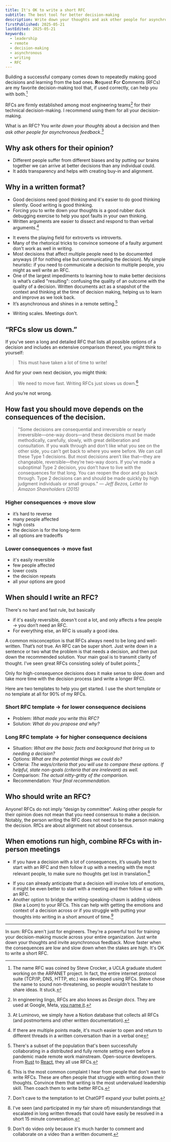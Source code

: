 ```yaml
---
title: It's OK to write a short RFC
subtitle: The best tool for better decision-making
description: Write down your thoughts and ask other people for asynchronous feedback. RFCs help you make better decisions and learn from the bad ones. It's OK to write a short one.
firstPublished: 2025-05-21
lastEdited: 2025-05-21
keywords:
  - leadership
  - remote
  - decision-making
  - asynchronous
  - writing
  - RFC
---
```

Building a successful company comes down to repeatedly making good decisions and learning from the bad ones. **R**equest **F**or **C**omments (RFCs) are my favorite decision-making tool that, if used correctly, can help you with both.[^1]

[^1]: The name RFC was coined by Steve Crocker, a UCLA graduate student working on the ARPANET project. In fact, the entire internet protocol suite (TCP/IP, DNS, HTTP, etc.) was developed using RFCs. Steve chose the name to sound non-threatening, so people wouldn't hesitate to share ideas. It stuck.

RFCs are firmly established among most engineering teams[^2] for their technical decision-making. I recommend using them for all your decision-making.

[^2]: In engineering lingo, RFCs are also knows as *Design docs*. They are used at Google, Meta, [you name it](https://blog.pragmaticengineer.com/rfcs-and-design-docs/).

What is an RFC? You *write down your thoughts* about a decision and then *ask other people for asynchronous feedback*.[^3]

[^3]: At Luminovo, we simply have a Notion database that collects all RFCs (and postmortems and other written documentation). 

## Why ask others for their opinion?
- Different people suffer from different biases and by putting our brains together we can arrive at better decisions than any individual could.
- It adds transparency and helps with creating buy-in and alignment.

## Why in a written format?
- Good decisions need good thinking and it's easier to do good thinking silently. Good writing is good thinking.
- Forcing you to write down your thoughts is a good rubber duck debugging exercise to help you spot faults in your own thinking.
- Written arguments are easier to dissect and respond to than verbal arguments.[^4]
[^4]: If there are multiple points made, it's much easier to open and return to different threads in a written conversation than in a verbal one
- It evens the playing field for extroverts vs introverts.
- Many of the rhetorical tricks to convince someone of a faulty argument don't work as well in writing.
- Most decisions that affect multiple people need to be documented anyways (if for nothing else but communicating the decision). My simple heuristic: if you need to communicate a decision to multiple people, you might as well write an RFC.
- One of the largest impediments to learning how to make better decisions is what’s called "resulting": confusing the quality of an outcome with the quality of a decision. Written documents act as a snapshot of the context and thinking at the time of decision making, helping us to learn and improve as we look back.
- It’s asynchronous and shines in a remote setting.[^5]
[^5]: There's a subset of the population that's been successfully collaborating in a distributed and fully remote setting even before a pandemic made remote work mainstream. Open-source developers. From [Rust](https://github.com/rust-lang/rfcs) to [React](https://github.com/reactjs/rfcs), they all use RFCs. 
- Writing scales. Meetings don't.


## “RFCs slow us down.”
If you’ve seen a long and detailed RFC that lists all possible options of a decision and includes an extensive comparison thereof, you might think to yourself:

> This must have taken a lot of time to write!

And for your own next decision, you might think:

> We need to move fast. Writing RFCs just slows us down.[^6]

And you’re not wrong.

[^6]: This is the most common complaint I hear from people that don't want to write RFCs. These are often people that struggle with writing down their thoughts. Convince them that writing is the most undervalued leadership skill. Then coach them to write better RFCs.

## How fast you should move depends on the consequences of the decision.

> "Some decisions are consequential and irreversible or nearly irreversible—one-way doors—and these decisions must be made methodically, carefully, slowly, with great deliberation and consultation. If you walk through and don’t like what you see on the other side, you can’t get back to where you were before. We can call these Type 1 decisions. But most decisions aren’t like that—they are changeable, reversible—they’re two-way doors. If you’ve made a suboptimal Type 2 decision, you don’t have to live with the consequences for that long. You can reopen the door and go back through. Type 2 decisions can and should be made quickly by high judgment individuals or small groups." 
> <cite>— Jeff Bezos, Letter to Amazon Shareholders (2015)</cite>

### Higher consequences → move slow
- it’s hard to reverse
- many people affected
- high costs
- the decision is for the long-term
- all options are tradeoffs

### Lower consequences → move fast
- it's easily reversible
- few people affected
- lower costs
- the decision repeats
- all your options are good

## When should I write an RFC?
There's no hard and fast rule, but basically
- if it's easily reversible, doesn't cost a lot, and only affects a few people → you don’t need an RFC.
- For everything else, an RFC is usually a good idea.

A common misconception is that RFCs always need to be long and well-written. That’s not true. An RFC can be super short. Just write down in a sentence or two what the problem is that needs a decision, and then put down the recommended solution. Your main goal is to transmit clarity of thought. I've seen great RFCs consisting solely of bullet points.[^7]

[^7]: Don't cave to the temptation to let ChatGPT expand your bullet points.

Only for high-consequence decisions does it make sense to slow down and take more time with the decision process (and write a longer RFC).

Here are two templates to help you get started. I use the short template or no template at all for 90% of my RFCs.

### Short RFC template → for lower consequence decisions
- Problem: *What made you write this RFC?*
- Solution: *What do you propose and why?*

### Long RFC template → for higher consequence decisions
- Situation: _What are the basic facts and background that bring us to needing a decision?_
- Options: _What are the potential things we could do?_
- Criteria: _The ways/criteria that you will use to compare these options. If helpful, state non-goals (criteria that are irrelevant) as well._
- Comparison: _The actual nitty-gritty of the comparison._
- Recommendation: _Your final recommendation._
## Who should write an RFC?
Anyone! RFCs do not imply “design by committee”. Asking other people for their opinion does not mean that you need consensus to make a decision. Notably, the person writing the RFC does not need to be the person making the decision. RfCs are about alignment not about consensus.

## When emotions run high, combine RFCs with in-person meetings
- If you have a decision with a lot of consequences, it’s usually best to start with an RFC and then follow it up with a meeting with the most relevant people, to make sure no thoughts get lost in translation.[^8]
[^8]: I've seen (and participated in my fair share of) misunderstandings that escalated in long written threads that could have easily be resolved in a short 15 minute conversation. 
- If you can already anticipate that a decision will involve lots of emotions, it might be even better to start with a meeting and then follow it up with an RFC. 
- Another option to bridge the writing-speaking-chasm is adding videos (like a Loom) to your RFCs. This can help with getting the emotions and context of a decision across or if you struggle with putting your thoughts into writing in a short amount of time.[^9]
[^9]: Don't do video only because it's much harder to comment and collaborate on a video than a written document.

---
In sum: RFCs aren't just for engineers. They're a powerful tool for training your decision-making muscle across your entire organization. Just write down your thoughts and invite asynchronous feedback. Move faster when the consequences are low and slow down when the stakes are high. It's OK to write a short RFC. 